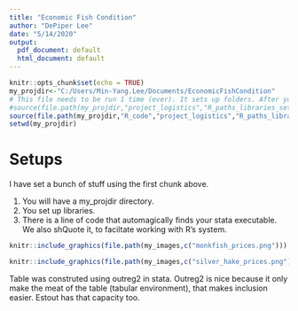 ```yaml
---
title: "Economic Fish Condition"
author: "DePiper Lee"
date: "5/14/2020"
output:
  pdf_document: default
  html_document: default
---
```


```r
knitr::opts_chunk$set(echo = TRUE)
my_projdir<-"C:/Users/Min-Yang.Lee/Documents/EconomicFishCondition"
# This file needs to be run 1 time (ever). It sets up folders. After your first knit, you can comment it out (although leaving it in will not hurt
#source(file.path(my_projdir,"project_logistics","R_paths_libraries_setup.R"))
source(file.path(my_projdir,"R_code","project_logistics","R_paths_libraries.R"))
setwd(my_projdir)
```

# Setups
I have set a bunch of stuff using the first chunk above. 

1. You will have a my_projdir directory. 
1. You set up libraries.
1. There is a line of code that automagically finds your stata executable. We also shQuote it, to faciltate working with R's system.




```r
knitr::include_graphics(file.path(my_images,c("monkfish_prices.png")))
```



```r
knitr::include_graphics(file.path(my_images,c("silver_hake_prices.png")))
```

<!-- ## LaTeX way -->

<!-- The straight to LaTeX way for figure \ref{scatterplot_fig} will cause fails if we're going to make an html or word. -->

<!-- \begin{figure} -->
<!--   \begin{center} -->
<!--     \caption{Same scatterplot from the auto dataset, inserted and captioned LaTeX style\label{scatterplot_fig}} -->
<!--       \includegraphics[width=0.5\textwidth]{./images/scatterplot.png}  -->
<!--   \end{center} -->
<!-- \end{figure} -->


<!-- This won't work ontil you figure out how to pass in globals to stata. But you might be fine with running a wrapper that sets up the globals  -->
<!-- # Run some regressions for Silver Hake   -->
<!-- ```{r wrapper32, echo=TRUE, results='hide'} -->
<!-- dofile<-file.path("analysis","regressions", "silver_hake01.do") -->
<!-- full.path.dofile<-file.path(stata_codedir,dofile) -->
<!-- cmd<-paste(stataexe, "/e do ",full.path.dofile) -->
<!-- system(cmd, wait=TRUE) -->
<!-- ``` -->


<!-- # Here is a table -->

Table \ref{silverhake} was construted using outreg2 in stata. Outreg2 is nice because it only make the meat of the table (tabular environment), that makes inclusion easier.  Estout has that capacity too.

\begin{table}
  \begin{center}
    \input{./tables/silver_hake1.tex}
        \caption{A Table of Regression coefficients \label{silverhake}}

  \end{center}
\end{table}



<!-- \begin{table} -->
<!--   \begin{center} -->
<!--     \input{./tables/regression_tableB.tex} -->
<!--         \caption{Here is regression table B, produced by that wrapper \label{regression_coefsB}} -->
<!--   \end{center} -->
<!-- \end{table} -->


